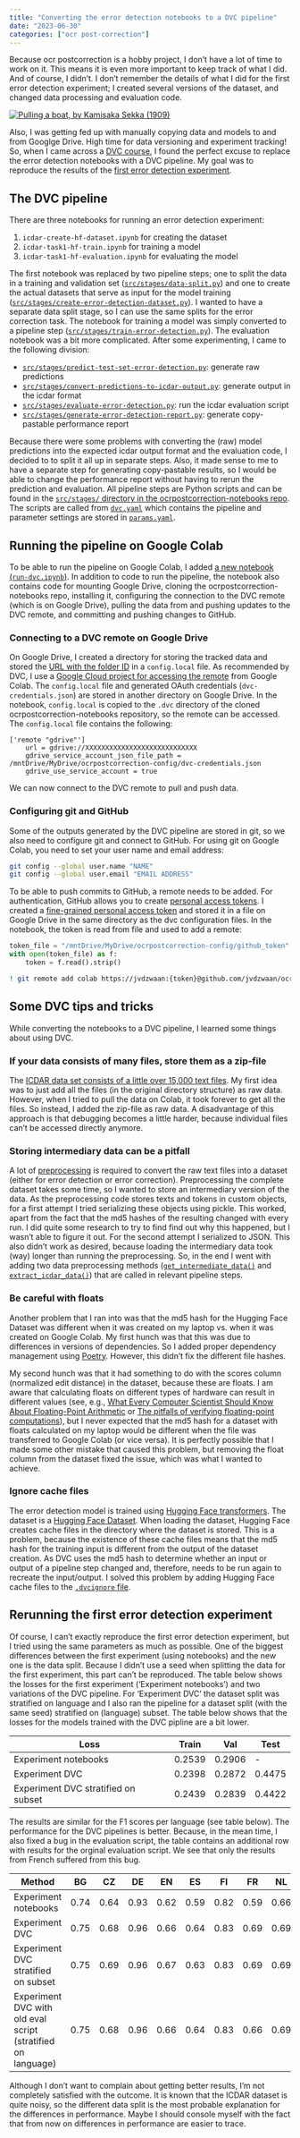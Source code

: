 ```yaml
---
title: "Converting the error detection notebooks to a DVC pipeline"
date: "2023-06-30"
categories: ["ocr post-correction"]
---
```


Because ocr postcorrection is a hobby project, I don't have a lot of time to
work on it. This means it is even more important to keep track of what
I did. And of course, I didn't. I don't remember the details of what I did for
the first error detection experiment; I created several versions of the dataset,
and changed data processing and evaluation code.

[![Pulling a boat, by Kamisaka Sekka (1909)](pulling-a-boat.jpg)](http://hdl.handle.net/10934/RM0001.COLLECT.47536)

Also, I was getting fed up with manually
copying data and models to and from Googlge Drive. High time for data versioning
and experiment tracking! So, when I came across a
[DVC course](https://learn.iterative.ai/course/data-scientist-path),
I found the perfect excuse to replace the error detection notebooks with a DVC
pipeline. My goal was to reproduce the results of the [first error detection
experiment](../01_Detecting-OCR-mistakes-experiment-1/index.qmd).

## The DVC pipeline

There are three notebooks for running an error detection experiment:

1. `icdar-create-hf-dataset.ipynb` for creating the dataset
2. `icdar-task1-hf-train.ipynb` for training a model
3. `icdar-task1-hf-evaluation.ipynb` for evaluating the model

The first notebook was replaced by two pipeline steps; one to split the data in a
training and validation set
([`src/stages/data-split.py`](https://github.com/jvdzwaan/ocrpostcorrection-notebooks/blob/aed69d5f248d1474f3877d8e78df3b9b4bb60caf/src/stages/data-split.py))
and one to create the actual datasets that serve as input for the model training
([`src/stages/create-error-detection-dataset.py`](https://github.com/jvdzwaan/ocrpostcorrection-notebooks/blob/aed69d5f248d1474f3877d8e78df3b9b4bb60caf/src/stages/create-error-detection-dataset.py)).
I wanted to have a separate data split stage, so I can use the same splits for
the error correction task. The notebook for training a model was simply
converted to a pipeline step
([`src/stages/train-error-detection.py`](https://github.com/jvdzwaan/ocrpostcorrection-notebooks/blob/aed69d5f248d1474f3877d8e78df3b9b4bb60caf/src/stages/train-error-detection.py)).
The evaluation notebook was a bit more complicated. After some experimenting, I
came to the following division:

* [`src/stages/predict-test-set-error-detection.py`](https://github.com/jvdzwaan/ocrpostcorrection-notebooks/blob/aed69d5f248d1474f3877d8e78df3b9b4bb60caf/src/stages/predict-test-set-error-detection.py): generate raw predictions
* [`src/stages/convert-predictions-to-icdar-output.py`](https://github.com/jvdzwaan/ocrpostcorrection-notebooks/blob/aed69d5f248d1474f3877d8e78df3b9b4bb60caf/src/stages/convert-predictions-to-icdar-output.py): generate output in the icdar format
* [`src/stages/evaluate-error-detection.py`](https://github.com/jvdzwaan/ocrpostcorrection-notebooks/blob/aed69d5f248d1474f3877d8e78df3b9b4bb60caf/src/stages/evaluate-error-detection.py): run the icdar evaluation script
* [`src/stages/generate-error-detection-report.py`](https://github.com/jvdzwaan/ocrpostcorrection-notebooks/blob/aed69d5f248d1474f3877d8e78df3b9b4bb60caf/src/stages/generate-error-detection-report.py): generate copy-pastable performance report

Because there were some problems with converting the (raw) model predictions
into the expected icdar output format and the evaluation code, I decided to to
split it all up in separate steps. Also, it made sense to me to have a
separate step for generating copy-pastable results, so I would be able to change
the performance report without having to rerun the prediction and evaluation.
All pipeline steps are Python scripts and can be found in the
[`src/stages/` directory in the ocrpostcorrection-notebooks repo](https://github.com/jvdzwaan/ocrpostcorrection-notebooks/tree/aed69d5f248d1474f3877d8e78df3b9b4bb60caf/src/stages).
The scripts are called from
[`dvc.yaml`](https://github.com/jvdzwaan/ocrpostcorrection-notebooks/blob/aed69d5f248d1474f3877d8e78df3b9b4bb60caf/dvc.yaml)
which contains the pipeline and parameter settings are stored in
[`params.yaml`](https://github.com/jvdzwaan/ocrpostcorrection-notebooks/blob/aed69d5f248d1474f3877d8e78df3b9b4bb60caf/params.yaml).

## Running the pipeline on Google Colab

To be able to run the pipeline on Google Colab, I added [a new notebook
(`run-dvc.ipynb`)](https://github.com/jvdzwaan/ocrpostcorrection-notebooks/blob/aed69d5f248d1474f3877d8e78df3b9b4bb60caf/colab/run-dvc.ipynb).
In addition to code to run the pipeline, the notebook also contains code for
mounting Google Drive, cloning the ocrpostcorrection-notebooks repo, installing
it, configuring the connection to the DVC remote (which is on Google Drive),
pulling the data from and pushing updates to the DVC remote, and committing and
pushing changes to GitHub.

### Connecting to a DVC remote on Google Drive

On Google Drive, I created a directory for storing the tracked data and stored
the
[URL with the folder ID](https://dvc.org/doc/user-guide/data-management/remote-storage/google-drive#url-format)
in a `config.local` file. As recommended by DVC, I use a
[Google Cloud project for accessing the remote](https://dvc.org/doc/user-guide/data-management/remote-storage/google-drive#using-a-custom-google-cloud-project-recommended)
from Google Colab. The `config.local` file and generated OAuth credentials
(`dvc-credentials.json`) are stored in another directory on Google Drive. In
the notebook, `config.local` is copied to the `.dvc` directory of the cloned
ocrpostcorrection-notebooks repository, so the remote can be accessed. The
`config.local` file contains the following:

```
['remote "gdrive"']
    url = gdrive://XXXXXXXXXXXXXXXXXXXXXXXXXXXX
    gdrive_service_account_json_file_path = /mntDrive/MyDrive/ocrpostcorrection-config/dvc-credentials.json
    gdrive_use_service_account = true
```

We can now connect to the DVC remote to pull and push data.

### Configuring git and GitHub

Some of the outputs generated by the DVC pipeline are stored in git, so we also
need to configure git and connect to GitHub.
For using git on Google Colab, you need to set your user name and email address:

```sh
git config --global user.name "NAME"
git config --global user.email "EMAIL ADDRESS"
```

To be able to push commits to GitHub, a remote needs to be added. For
authentication, GitHub allows you to create
[personal access tokens](https://docs.github.com/en/authentication/keeping-your-account-and-data-secure/managing-your-personal-access-tokens).
I created a
[fine-grained personal access token](https://docs.github.com/en/authentication/keeping-your-account-and-data-secure/managing-your-personal-access-tokens#creating-a-fine-grained-personal-access-token)
and stored it in a file on Google Drive in the same directory as the dvc
configuration files. In the notebook, the token is read from file and used to
add a remote:

```Python
token_file = "/mntDrive/MyDrive/ocrpostcorrection-config/github_token"
with open(token_file) as f:
    token = f.read().strip()
```

```sh
! git remote add colab https://jvdzwaan:{token}@github.com/jvdzwaan/ocrpostcorrection-notebooks.git
```

## Some DVC tips and tricks

While converting the notebooks to a DVC pipeline, I learned some things about
using DVC.

### If your data consists of many files, store them as a zip-file

The [ICDAR data set consists of a little over 15,000 text files](https://sites.google.com/view/icdar2019-postcorrectionocr/dataset).
My first idea was to just add all the files (in the original directory
structure) as raw data. However, when I tried to pull the data on Colab, it
took forever to get all the files. So instead, I added the zip-file as raw data.
A disadvantage of this approach is that debugging becomes a little harder,
because individual files can't be accessed directly anymore.

### Storing intermediary data can be a pitfall

A lot of
[preprocessing](https://jvdzwaan.github.io/ocrpostcorrection/icdar_data.html)
is required to convert the raw text files into a dataset (either for error
detection or error correction). Preprocessing the complete dataset takes some
time, so I wanted to store an intermediary version of the data. As the
preprocessing code stores texts and tokens in custom objects, for a first
attempt I tried serializing these objects using pickle. This worked, apart from
the fact that the md5 hashes of the resulting changed with every run. I did
quite some research to try to find find out why this happened, but I wasn't
able to figure it out. For the second attempt I serialized to JSON. This also
didn't work as desired, because loading the intermediary data took (way) longer
than running the preprocessing. So, in the end I went with adding two data
preprocessing methods
([`get_intermediate_data()`](https://jvdzwaan.github.io/ocrpostcorrection/icdar_data.html#get_intermediate_data)
and
[`extract_icdar_data()`](https://jvdzwaan.github.io/ocrpostcorrection/icdar_data.html#extract_icdar_data))
that are called in relevant pipeline steps.

### Be careful with floats

Another problem that I ran into was that the md5 hash for the Hugging Face
Dataset was different when it was created on my laptop vs. when it was created
on Google Colab. My first hunch was that this was due to differences in
versions of dependencies. So I added proper dependency management using
[Poetry](https://python-poetry.org). However, this didn't fix the different
file hashes.

My second hunch was that it had something to do with the scores column
(normalized edit distance) in the dataset, because these are floats. I am aware
that calculating floats on different types of hardware can result in different
values (see, e.g.,
[What Every Computer Scientist Should Know About Floating-Point Arithmetic](https://docs.oracle.com/cd/E19957-01/806-3568/ncg_goldberg.html)
or [The pitfalls of verifying floating-point computations](https://hal.science/file/index/docid/281429/filename/floating-point-article.pdf)),
but I never expected that the md5 hash for a dataset with floats calculated on
my laptop would be different when the file was transferred to Google Colab (or
vice versa). It is perfectly possible that I made some other mistake that
caused this problem, but removing the float column from the dataset fixed the
issue, which was what I wanted to achieve.

### Ignore cache files

The error detection model is trained using
[Hugging Face transformers](https://huggingface.co/docs/transformers/index).
The dataset is a
[Hugging Face Dataset](https://huggingface.co/docs/datasets/package_reference/main_classes#datasets.Dataset).
When loading the dataset, Hugging Face creates cache files in the directory
where the dataset is stored. This is a problem, because the existence of these
cache files means that the md5 hash for the training input is different from
the output of the dataset creation. As DVC uses the md5 hash to determine
whether an input or output of a pipeline step changed and, therefore, needs to
be run again to recreate the input/output. I solved this problem by adding
Hugging Face cache files to the
[`.dvcignore` file](https://dvc.org/doc/user-guide/project-structure/dvcignore-files).

## Rerunning the first error detection experiment

Of course, I can't exactly reproduce the first error detection experiment, but
I tried using the same parameters as much as possible. One of the biggest
differences between the first experiment (using notebooks) and the new one is
the data split. Because I didn't use a seed when splitting the data for the
first experiment, this part can't be reproduced. The table below shows the
losses for the first experiment ('Experiment notebooks') and two variations of
the DVC pipeline. For 'Experiment DVC' the dataset split was stratified on
language and I also ran the pipeline for a dataset split (with the same seed)
stratified on (language) subset. The table below shows that the losses for the
models trained with the DVC pipline are a bit lower.

| Loss | Train | Val | Test |
| --- | --- | --- | --- |
| Experiment notebooks | 0.2539 | 0.2906 | - |
| Experiment DVC | 0.2398 | 0.2872 | 0.4475 |
| Experiment DVC stratified on subset | 0.2439 | 0.2839 | 0.4422 |

The results are similar for the F1 scores per language (see table below). The
performance for the DVC pipelines is better. Because, in the mean time, I also
fixed a bug in the evaluation script, the table contains an additional row with
results for the orginal evaluation script. We see that only the results from
French suffered from this bug.

| Method | BG | CZ | DE | EN | ES | FI | FR | NL | PL | SL |
| -- | -- | -- | -- | -- | -- | -- | -- | -- | -- | -- |
| Experiment notebooks | 0.74 | 0.64 | 0.93 | 0.62 | 0.59 | 0.82 | 0.59 | 0.66 | 0.77 | 0.63 |
| Experiment DVC | 0.75 | 0.68 | 0.96 | 0.66 | 0.64 | 0.83 | 0.69 | 0.69 | 0.81 | 0.67 |
| Experiment DVC stratified on subset | 0.75 | 0.69 | 0.96 | 0.67 | 0.63 | 0.83 | 0.69 | 0.69 | 0.81 | 0.68 |
| Experiment DVC with old eval script (stratified on language) | 0.75 | 0.68 | 0.96 | 0.66 | 0.64 | 0.83 | 0.66 | 0.69 | 0.81 | 0.67 |

Although I don't want to complain about getting better results, I'm not
completely satisfied with the outcome. It is known that the ICDAR dataset is
quite noisy, so the different data split is the most probable explanation for
the differences in performance. Maybe I should console myself with the fact
that from now on differences in performance are easier to trace.
